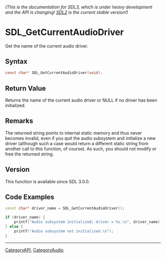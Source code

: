 ====== (This is the documentation for SDL3, which is under heavy development and the API is changing! [https://wiki.libsdl.org/ SDL2] is the current stable version!) ======
= SDL_GetCurrentAudioDriver =

Get the name of the current audio driver.

== Syntax ==

<syntaxhighlight lang='c'>
const char* SDL_GetCurrentAudioDriver(void);
</syntaxhighlight>

== Return Value ==

Returns the name of the current audio driver or NULL if no driver has been
initialized.

== Remarks ==

The returned string points to internal static memory and thus never becomes
invalid, even if you quit the audio subsystem and initialize a new driver
(although such a case would return a different static string from another
call to this function, of course). As such, you should not modify or free
the returned string.

== Version ==

This function is available since SDL 3.0.0.

== Code Examples ==

<syntaxhighlight lang='c++'>
const char* driver_name = SDL_GetCurrentAudioDriver();

if (driver_name) {
    printf("Audio subsystem initialized; driver = %s.\n", driver_name);
} else {
    printf("Audio subsystem not initialized.\n");
}
</syntaxhighlight>

----
[[CategoryAPI]], [[CategoryAudio]]


